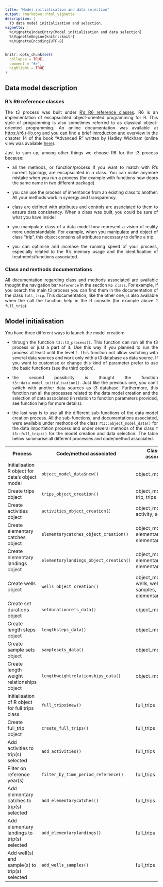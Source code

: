 ```yaml
---
title: "Model initialisation and data selection"
output: rmarkdown::html_vignette
description: |
  T3 data model initialisation and selection.
vignette: |
  %\VignetteIndexEntry{Model initialisation and data selection}
  %\VignetteEngine{knitr::knitr}
  %\VignetteEncoding{UTF-8}
---
```


```r
knitr::opts_chunk$set(
  collapse = TRUE,
  comment = "#>",
  highlight = TRUE
)
```

<div style="text-align: justify">

## Data model description

### R's R6 reference classes

The t3 process was built under [R’s R6 reference classes](https://r6.r-lib.org/). R6 is an implementation of encapsulated object-oriented programming for R. This style of programming is also sometimes referred to as classical object-oriented programming. An online documentation was available at [https://r6.r-lib.org](https://r6.r-lib.org) and you can find a brief introduction and overview in the chapter 14 of the book “Advanced R” written by Hadley Wickham (online view was available [here](https://adv-r.hadley.nz/index.html)).

Just to sum up, among other things we choose R6 for the t3 process because:

* all the methods, or function/process if you want to match with R's current typology, are encapsulated in a class. You can make anymore mistake when you run a process (for example with functions how doors the same name in two different package).

* you can use the process of inheritance from an existing class to another. All your methods work in synergy and transparency.

* class are defined with attributes and controls are associated to them to ensure data consistency. When a class was built, you could be sure of what you have inside!

* you manipulate class of a data model how represent a vision of reality more understandable. For example, when you manipulate and object of class "trip", this object contains all attributes necessary to define a trip. 

* you can optimise and increase the running speed of your process, especially related to the R's memory usage and the identification of treatments/functions associated.

### Class and methods documentations

All documentation regarding class and methods associated are available thought the navigation bar `Reference` in the section `R6 class`. For example, if you search the main t3 process you can find them in the documentation of the class `full_trip`. This documentation, like the other one, is also available when the call the function help in the R console (for example above `?full_trip`).

## Model initialisation

You have three different ways to launch the model creation:

* through the function `t3::t3_process()`. This function can run all the t3 process or just a part of it. Use this way if you planned to run the process at least until the level 1. This function not allow switching with several data sources and work only with a t3 database as data source. If you want to customise or change this kind of parameter prefer to use the basic functions (see the third option).

* the second possibility is thought the function `t3::data_model_initialisation()`. Just like the previous one, you can't switch with another data sources as t3 database. Furthermore, this function run all the processes related to the data model creation and the selection of data associated (in relation to function parameters provided, see function help for more details).

* the last way is to use all the different sub-functions of the data model creation process. All the sub-functions, and documentations associated, were available under methods of the class `?t3::object_model_data()` for the data importation process and under several methods of the class `?t3::full_trips()` for the model creation and data selection. The table below summarise all different processes and code/method associated.

| Process                                         | Code/method associated                 | Class(es) associated                                        |
|-------------------------------------------------|----------------------------------------|-------------------------------------------------------------|
| Initialisation R object for data's object model | `object_model_data$new()`         | object_model_data                                           |
| Create trips object                             | `trips_object_creation()`              | object_model_data, trip, trips                              |
| Create activities object                        | `activities_object_creation()`         | object_model_data, activity, activities                     |
| Create elementary catches object                | `elementarycatches_object_creation()`  | object_model_data, elementarycatch, elementarycatches       |
| Create elementary landings object               | `elementarylandings_object_creation()` | object_model_data, elementarylanding, elementarylandings    |
| Create wells object                             | `wells_object_creation()`              | object_model_data, wells, well, samples, elementarywellplan |
| Create set durations object                     | `setdurationrefs_data()`               | object_model_data                                           |
| Create length steps object                      | `lengthsteps_data()`                   | object_model_data                                           |
| Create sample sets object                       | `samplesets_data()`                    | object_model_data                                           |
| Create length weight relationships object       | `lengthweightrelationships_data()`     | object_model_data                                           |
| Initialisation of R object for full trips class | `full_trips$new()`                | full_trips                                                  |
| Create full_trip object                         | `create_full_trips()`                  | full_trips                                                  |
| Add activities to trip(s) selected              | `add_activities()`                     | full_trips                                                  |
| Filter on reference year(s)                     | `filter_by_time_period_reference()`    | full_trips                                                  |
| Add elementary catches to trip(s) selected      | `add_elementarycatches()`              | full_trips                                                  |
| Add elementary landings to trip(s) selected     | `add_elementarylandings()`             | full_trips                                                  |
| Add well(s) and sample(s) to trip(s) selected   | `add_wells_samples()`                  | full_trips                                                  |

</div>
